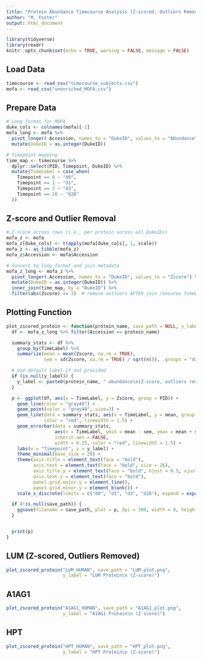 ---
title: "Protein Abundance Timecourse Analysis (Z-scored, Outliers Removed)"
author: "M. Foster"
output: html_document
---

```{r setup, include=FALSE}
library(tidyverse)
library(readr)
knitr::opts_chunk$set(echo = TRUE, warning = FALSE, message = FALSE)
```

## Load Data

```{r load-data}
timecourse <- read_csv("timecourse_subjects.csv")
mofa <- read_csv("unenriched_MOFA.csv")
```

## Prepare Data

```{r prep-data}
# Long format for MOFA
duke_cols <- colnames(mofa)[-1]
mofa_long <- mofa %>%
  pivot_longer(-Accession, names_to = "DukeID", values_to = "Abundance") %>%
  mutate(DukeID = as.integer(DukeID))

# Timepoint mapping
time_map <- timecourse %>%
  dplyr::select(PID, Timepoint, DukeID) %>%
  mutate(TimeLabel = case_when(
    Timepoint == 0 ~ "d0",
    Timepoint == 1 ~ "d1",
    Timepoint == 3 ~ "d3",
    Timepoint == 28 ~ "d28"
  ))
```

## Z-score and Outlier Removal

```{r zscore-clean}
# Z-score across rows (i.e., per protein across all DukeIDs)
mofa_z <- mofa
mofa_z[duke_cols] <- t(apply(mofa[duke_cols], 1, scale))
mofa_z <- as_tibble(mofa_z)
mofa_z$Accession <- mofa$Accession

# Convert to long format and join metadata
mofa_z_long <- mofa_z %>%
  pivot_longer(-Accession, names_to = "DukeID", values_to = "Zscore") %>%
  mutate(DukeID = as.integer(DukeID)) %>%
  inner_join(time_map, by = "DukeID") %>%
  filter(abs(Zscore) <= 3)  # remove outliers AFTER join (ensures TimeLabel is present)
```

## Plotting Function

```{r plot-function}
plot_zscored_protein <- function(protein_name, save_path = NULL, y_label = NULL) {
  df <- mofa_z_long %>% filter(Accession == protein_name)

  summary_stats <- df %>%
    group_by(TimeLabel) %>%
    summarize(mean = mean(Zscore, na.rm = TRUE),
              sem = sd(Zscore, na.rm = TRUE) / sqrt(n()), .groups = "drop")

  # Use default label if not provided
  if (is.null(y_label)) {
    y_label <- paste0(protein_name, " abundance\n(Z-score, outliers removed)")
  }

  p <- ggplot(df, aes(x = TimeLabel, y = Zscore, group = PID)) +
    geom_line(color = "gray40") +
    geom_point(color = "gray40", size=3) +
    geom_line(data = summary_stats, aes(x = TimeLabel, y = mean, group = 1),
              color = "red", linewidth = 1.5) +
    geom_errorbar(data = summary_stats,
                  aes(x = TimeLabel, ymin = mean - sem, ymax = mean + sem),
                  inherit.aes = FALSE,
                  width = 0.15, color = "red", linewidth = 1.5) +
    labs(x = "Timepoint", y = y_label) +
    theme_minimal(base_size = 26) +
    theme(axis.title = element_text(face = "bold"),
          axis.text = element_text(face = "bold", size = 26),
          axis.title.y = element_text(face = "bold", hjust = 0.5, vjust = 0.5),
          axis.text.y = element_text(face = "bold"),
          panel.grid.major.y = element_line(),
          panel.grid.minor.y = element_blank()) +
    scale_x_discrete(limits = c("d0", "d1", "d3", "d28"), expand = expansion(add = c(-0.3, 0)))

  if (!is.null(save_path)) {
    ggsave(filename = save_path, plot = p, dpi = 300, width = 8, height = 6)
  }


  print(p)
}
```

## LUM (Z-scored, Outliers Removed)

```{r lum-z-plot}
plot_zscored_protein("LUM_HUMAN", save_path = "LUM_plot.png", 
                     y_label = "LUM Protein\n (Z-score)")
```

## A1AG1

```{r a1ag1-z-plot}
plot_zscored_protein("A1AG1_HUMAN", save_path = "A1AG1_plot.png", 
                     y_label = "A1AG1 Protein\n (Z-score)")
```

## HPT

```{r hpt-z-plot}
plot_zscored_protein("HPT_HUMAN", save_path = "HPT_plot.png", 
                     y_label = "HPT Protein\n (Z-score)")
```

